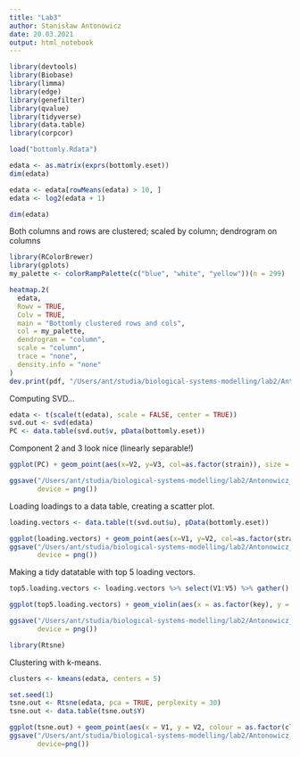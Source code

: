 ```yaml
---
title: "Lab3"
author: Stanisław Antonowicz
date: 20.03.2021
output: html_notebook
---
```


```r
library(devtools)
library(Biobase)
library(limma)
library(edge)
library(genefilter)
library(qvalue)
library(tidyverse)
library(data.table)
library(corpcor)
```

```r
load("bottomly.Rdata")
```

```r
edata <- as.matrix(exprs(bottomly.eset))
dim(edata)
```
```r
edata <- edata[rowMeans(edata) > 10, ]
edata <- log2(edata + 1)
```

```r
dim(edata)
```
Both columns and rows are clustered; scaled by column; dendrogram on columns
```r
library(RColorBrewer)
library(gplots)
my_palette <- colorRampPalette(c("blue", "white", "yellow"))(n = 299)

heatmap.2(
  edata,
  Rowv = TRUE,
  Colv = TRUE,
  main = "Bottomly clustered rows and cols",
  col = my_palette,
  dendrogram = "column",
  scale = "column",
  trace = "none",
  density.info = "none"
)
dev.print(pdf, "/Users/ant/studia/biological-systems-modelling/lab2/Antonowicz_problem1.png")
```
Computing SVD...
```r
edata <- t(scale(t(edata), scale = FALSE, center = TRUE))
svd.out <- svd(edata)
PC <- data.table(svd.out$v, pData(bottomly.eset))
```
Component 2 and 3 look nice (linearly separable!)
```r
ggplot(PC) + geom_point(aes(x=V2, y=V3, col=as.factor(strain)), size = 5)

ggsave("/Users/ant/studia/biological-systems-modelling/lab2/Antonowicz_problem2.png",
       device = png())
```
Loading loadings to a data table, creating a scatter plot.
```r
loading.vectors <- data.table(t(svd.out$u), pData(bottomly.eset))

ggplot(loading.vectors) + geom_point(aes(x=V1, y=V2, col=as.factor(strain)), size = 5)
ggsave("/Users/ant/studia/biological-systems-modelling/lab2/Antonowicz_problem3.png",
       device = png())
```
Making a tidy datatable with top 5 loading vectors.
```r
top5.loading.vectors <- loading.vectors %>% select(V1:V5) %>% gather()
```
```r
ggplot(top5.loading.vectors) + geom_violin(aes(x = as.factor(key), y = value), draw_quantiles = c(0.25, 0.5, 0.75)) + geom_jitter(aes(x = as.factor(key), y = value))

ggsave("/Users/ant/studia/biological-systems-modelling/lab2/Antonowicz_problem4.png",
       device = png())
```


```r
library(Rtsne)
```
Clustering with k-means.
```r
clusters <- kmeans(edata, centers = 5)
```
```r
set.seed(1)
tsne.out <- Rtsne(edata, pca = TRUE, perplexity = 30)
tsne.out <- data.table(tsne.out$Y)
```
```r
ggplot(tsne.out) + geom_point(aes(x = V1, y = V2, colour = as.factor(clusters$cluster)))
ggsave("/Users/ant/studia/biological-systems-modelling/lab2/Antonowicz_problem5.png",
       device=png())
```


